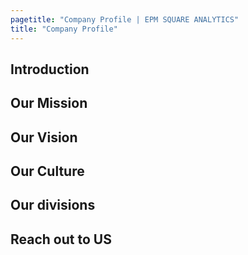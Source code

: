 ```yaml
---
pagetitle: "Company Profile | EPM SQUARE ANALYTICS"
title: "Company Profile"
---
```


## Introduction

## Our Mission

## Our Vision

## Our Culture

## Our divisions

## Reach out to US

